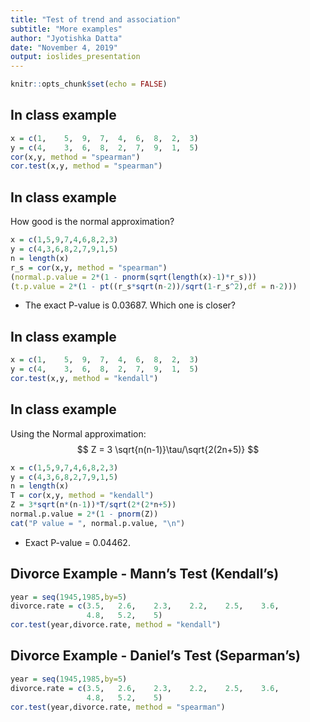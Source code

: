 ```yaml
---
title: "Test of trend and association"
subtitle: "More examples"
author: "Jyotishka Datta"
date: "November 4, 2019"
output: ioslides_presentation
---
```


```r
knitr::opts_chunk$set(echo = FALSE)
```

## In class example {.small}

```r
x = c(1,	5,	9,	7,	4,	6,	8,	2,	3)
y = c(4,	3,	6,	8,	2,	7,	9,	1,	5)
cor(x,y, method = "spearman")
cor.test(x,y, method = "spearman")
```

## In class example {.small}

How good is the  normal approximation?

```r
x = c(1,5,9,7,4,6,8,2,3)
y = c(4,3,6,8,2,7,9,1,5)
n = length(x)
r_s = cor(x,y, method = "spearman")
(normal.p.value = 2*(1 - pnorm(sqrt(length(x)-1)*r_s)))
(t.p.value = 2*(1 - pt((r_s*sqrt(n-2))/sqrt(1-r_s^2),df = n-2)))
```

- The exact P-value is 0.03687. Which one is closer? 


## In class example {.small}

```r
x = c(1,	5,	9,	7,	4,	6,	8,	2,	3)
y = c(4,	3,	6,	8,	2,	7,	9,	1,	5)
cor.test(x,y, method = "kendall")
```

## In class example {.small}

Using the Normal approximation: 
$$
Z = 3 \sqrt{n(n-1)}\tau/\sqrt{2(2n+5)}
$$

```r
x = c(1,5,9,7,4,6,8,2,3)
y = c(4,3,6,8,2,7,9,1,5)
n = length(x)
T = cor(x,y, method = "kendall")
Z = 3*sqrt(n*(n-1))*T/sqrt(2*(2*n+5))
normal.p.value = 2*(1 - pnorm(Z))
cat("P value = ", normal.p.value, "\n")
```

- Exact P-value = 0.04462. 

## Divorce Example - Mann's Test (Kendall's)  {.small}

```r
year = seq(1945,1985,by=5)
divorce.rate = c(3.5,	2.6,	2.3,	2.2,	2.5,	3.6,
                 4.8,	5.2,	5)
cor.test(year,divorce.rate, method = "kendall")
```

## Divorce Example - Daniel's Test (Separman's)

```r
year = seq(1945,1985,by=5)
divorce.rate = c(3.5,	2.6,	2.3,	2.2,	2.5,	3.6,	
                 4.8,	5.2,	5)
cor.test(year,divorce.rate, method = "spearman")
```